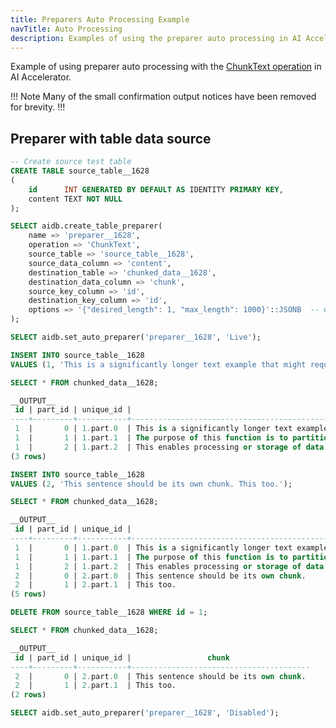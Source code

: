 ```yaml
---
title: Preparers Auto Processing Example
navTitle: Auto Processing
description: Examples of using the preparer auto processing in AI Accelerator.
---
```


Example of using preparer auto processing with the [ChunkText operation](../primitives#chunk-text) in AI Accelerator.

!!! Note
Many of the small confirmation output notices have been removed for brevity.
!!!

## Preparer with table data source

```sql
-- Create source test table
CREATE TABLE source_table__1628
(
    id      INT GENERATED BY DEFAULT AS IDENTITY PRIMARY KEY,
    content TEXT NOT NULL
);

SELECT aidb.create_table_preparer(
    name => 'preparer__1628',
    operation => 'ChunkText',
    source_table => 'source_table__1628',
    source_data_column => 'content',
    destination_table => 'chunked_data__1628',
    destination_data_column => 'chunk',
    source_key_column => 'id',
    destination_key_column => 'id',
    options => '{"desired_length": 1, "max_length": 1000}'::JSONB  -- Configuration for the ChunkText operation
);

SELECT aidb.set_auto_preparer('preparer__1628', 'Live');

INSERT INTO source_table__1628
VALUES (1, 'This is a significantly longer text example that might require splitting into smaller chunks. The purpose of this function is to partition text data into segments of a specified maximum length, for example, this sentence 145 is characters. This enables processing or storage of data in manageable parts.');
```

```sql
SELECT * FROM chunked_data__1628;

__OUTPUT__
 id | part_id | unique_id |                                                                       chunk
----+---------+-----------+---------------------------------------------------------------------------------------------------------------------------------------------------
 1  |       0 | 1.part.0  | This is a significantly longer text example that might require splitting into smaller chunks.
 1  |       1 | 1.part.1  | The purpose of this function is to partition text data into segments of a specified maximum length, for example, this sentence 145 is characters.
 1  |       2 | 1.part.2  | This enables processing or storage of data in manageable parts.
(3 rows)
```

```sql
INSERT INTO source_table__1628
VALUES (2, 'This sentence should be its own chunk. This too.');
```

```sql
SELECT * FROM chunked_data__1628;

__OUTPUT__
 id | part_id | unique_id |                                                                       chunk
----+---------+-----------+---------------------------------------------------------------------------------------------------------------------------------------------------
 1  |       0 | 1.part.0  | This is a significantly longer text example that might require splitting into smaller chunks.
 1  |       1 | 1.part.1  | The purpose of this function is to partition text data into segments of a specified maximum length, for example, this sentence 145 is characters.
 1  |       2 | 1.part.2  | This enables processing or storage of data in manageable parts.
 2  |       0 | 2.part.0  | This sentence should be its own chunk.
 2  |       1 | 2.part.1  | This too.
(5 rows)
```

```sql
DELETE FROM source_table__1628 WHERE id = 1;
```

```sql
SELECT * FROM chunked_data__1628;

__OUTPUT__
 id | part_id | unique_id |                 chunk
----+---------+-----------+----------------------------------------
 2  |       0 | 2.part.0  | This sentence should be its own chunk.
 2  |       1 | 2.part.1  | This too.
(2 rows)
```

```sql
SELECT aidb.set_auto_preparer('preparer__1628', 'Disabled');
```

